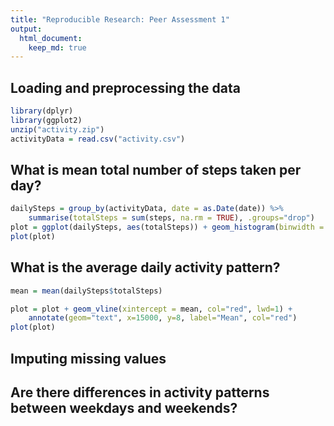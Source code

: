```yaml
---
title: "Reproducible Research: Peer Assessment 1"
output: 
  html_document:
    keep_md: true
---
```



## Loading and preprocessing the data

```r
library(dplyr)
library(ggplot2)
unzip("activity.zip")
activityData = read.csv("activity.csv")
```

## What is mean total number of steps taken per day?
```r
dailySteps = group_by(activityData, date = as.Date(date)) %>% 
    summarise(totalSteps = sum(steps, na.rm = TRUE), .groups="drop")
plot = ggplot(dailySteps, aes(totalSteps)) + geom_histogram(binwidth = 1000)
plot(plot)
```

## What is the average daily activity pattern?
```r
mean = mean(dailySteps$totalSteps)

plot = plot + geom_vline(xintercept = mean, col="red", lwd=1) +
    annotate(geom="text", x=15000, y=8, label="Mean", col="red")
plot(plot)
```

## Imputing missing values



## Are there differences in activity patterns between weekdays and weekends?
